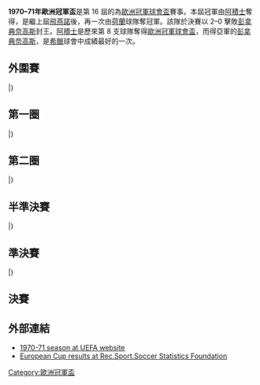 {{NoteTA
|G1=football
|G2=uefa
}}
{{Infobox 國際足球賽事賽季
| tourney_name          = 歐洲冠軍盃
| year                  = 1970–71
| image                 = 1971 Champions League Final Ajax - Panathinaikos.jpg
| size                  = 300px
| caption               = 雙方球員於決賽步出球場
| edition               = 16
| defending_champ_other = {{flagicon|NED}} [[飛燕諾|飛燕諾]]
| dates                 = 1970年8月18日–1971年6月2日
| num_teams             = 33 隊
| associations          = 32
| champion_other        = {{flagicon|NED}} [[阿賈克斯足球俱樂部|阿積士]]
| count                 = 1
| second_other          = {{flagicon|GRE|1970}} [[帕納辛奈科斯足球俱樂部|彭拿典奈高斯]]
| matches               = 63
| goals                 = 210
| attendance            = 
| top_scorer            = {{flagicon|GRE|1970}} {{link-en|安東尼亞迪斯|Antonis Antoniadis}}（10 球）
| player                = 
| prevseason            = [[1969–70年歐洲冠軍盃|1969–70]]
| nextseason            = [[1971–72年歐洲冠軍盃|1971–72]]
}}

'''1970–71年歐洲冠軍盃'''是第 16 屆的為[[歐洲冠軍聯賽|歐洲冠軍球會盃]]賽事。本屆冠軍由[[阿賈克斯足球俱樂部|阿積士]]奪得，是繼上屆[[飛燕諾|飛燕諾]]後，再一次由[[荷蘭|荷蘭]]球隊奪冠軍。該隊於決賽以 2–0 擊敗[[帕納辛奈科斯足球俱樂部|彭拿典奈高斯]]封王。[[阿賈克斯足球俱樂部|阿積士]]是歷來第 8 支球隊奪得[[歐洲冠軍聯賽|歐洲冠軍球會盃]]，而得亞軍的[[帕納辛奈科斯足球俱樂部|彭拿典奈高斯]]，是[[希臘|希臘]]球會中成績最好的一次。

== 外圍賽 ==
{{TwoLegStart}}
{{TwoLegResult|[[索菲亞列夫斯基足球俱樂部|利夫斯基斯巴達]]|BUL|var1=1967|3–4|'''[[奧地利維也納足球會|奧地利維也納]]'''|AUT|3–1|0–3}}
|}

== 第一圈 ==
{{TwoLegStart}}
{{TwoLegResult|'''[[卡利亞里足球俱樂部|卡利亞里]]'''|ITA|3–1|[[聖艾蒂安足球俱樂部|聖伊天]]|FRA|3–0|0–1}}
{{TwoLegResult|'''[[馬德里競技俱樂部|馬德里體育會]]'''|ESP|var1=1945|4–1|[[奧地利維也納足球會|奧地利維也納]]|AUT|2–0|2–1}}
{{TwoLegResult|[[洛辛堡足球會|洛辛堡]]|NOR|0–7|'''[[標准列日足球俱樂部|標準列治]]'''|BEL|0–2|0–5}}
{{TwoLegResult|[[哥登堡體育會|哥登堡]]|SWE|1–6|'''[[華沙萊吉亞足球俱樂部|歷基亞]]'''|POL|0–4|1–2}}
{{TwoLegResult|[[KF地拉那|地拉那11月17日]]|ALB|var1=1946|2–4|'''[[阿賈克斯足球俱樂部|阿積士]]'''|NED|2–2|0–2}}
{{TwoLegResult|[[莫斯科斯巴達克足球俱樂部|莫斯科斯巴達]]|URS|4–4{{agr}}|'''[[巴塞爾足球俱樂部|巴素利]]'''|SUI|3–2|1–2}}
{{TwoLegResult|[[格倫杜蘭足球俱樂部|格倫杜蘭]]|NIR|1–4|'''[[屈福特聯足球會|屈福特聯]]'''|IRL|1–3|0–1}}
{{TwoLegResult|'''[[凱爾特人足球俱樂部|些路迪]]'''|SCO|14–0|[[科高拉足球會|科高拉]]|FIN|9–0|5–0}}
{{TwoLegResult|[[費倫巴治體育會|費倫巴治]]|TUR|0–5|'''[[耶拿卡爾蔡斯足球俱樂部|卡爾斯耶拿]]'''|GDR|0–4|0–1}}
{{TwoLegResult|'''[[葡萄牙士砵亭俱樂部|士砵亭]]'''|POR|9–0|[[弗羅瑞安娜足球俱樂部|科利安拿]]|MLT|5–0|4–0}}
{{TwoLegResult|[[烏伊佩斯特足球俱樂部|烏比斯迪杜薩沙]]|HUN|var1=1957|2–4|'''[[貝爾格萊德紅星足球俱樂部|貝爾格萊德紅星]]'''|YUG|2–0|0–4}}
{{TwoLegResult|[[飛燕諾|飛燕諾]]|NED|1–1{{agr}}|'''[[UTA阿拉德足球會|阿拉德]]'''|ROU|var2=1965|1–1|0–0}}
{{TwoLegResult|[[EPA拉拿卡足球會|EPA拉拿卡]]|CYP|0–16|'''[[門興格拉德巴赫足球俱樂部|慕遜加柏]]'''|FRG|0–6|0–10}}
{{TwoLegResult|'''[[埃弗頓足球俱樂部|愛華頓]]'''|ENG|9–2|[[凱夫拉維克足球俱樂部|基夫拿維克]]|ISL|6–2|3–0}}
{{TwoLegResult|[[埃施青年足球俱樂部|埃施祖尼斯]]|LUX|1–7|'''[[帕納辛奈科斯足球俱樂部|彭拿典奈高斯]]'''|GRE|var2=1970|1–2|0–5}}
{{TwoLegResult|'''[[布拉迪斯拉發斯洛萬體育會|斯洛雲]]'''|TCH|4–3|[[1903足球會|B 1903]]|DEN|2–1|2–2}}
|}

== 第二圈 ==
{{TwoLegStart}}
{{TwoLegResult|[[卡利亞里足球俱樂部|卡利亞里]]|ITA|2–4|'''[[馬德里競技俱樂部|馬德里體育會]]'''|ESP|var2=1945|2–1|0–3}}
{{TwoLegResult|[[標准列日足球俱樂部|標準列治]]|BEL|1–2|'''[[華沙萊吉亞足球俱樂部|歷基亞]]'''|POL|1–0|0–2}}
{{TwoLegResult|'''[[阿賈克斯足球俱樂部|阿積士]]'''|NED|5–1|[[巴塞爾足球俱樂部|巴素利]]|SUI|3–0|2–1}}
{{TwoLegResult|[[屈福特聯足球會|屈福特聯]]|IRL|2–10|'''[[凱爾特人足球俱樂部|些路迪]]'''|SCO|0–7|2–3}}
{{TwoLegResult|'''[[耶拿卡爾蔡斯足球俱樂部|卡爾斯耶拿]]'''|GDR|4–2|[[葡萄牙士砵亭俱樂部|士砵亭]]|POR|2–1|2–1}}
{{TwoLegResult|'''[[貝爾格萊德紅星足球俱樂部|貝爾格萊德紅星]]'''|YUG|6–1|[[UTA阿拉德足球會|阿拉德]]|ROU|var2=1965|3–0|3–1}}
{{TwoLegResult|[[門興格拉德巴赫足球俱樂部|慕遜加柏]]|FRG|2–2{{pso|3–4}}|'''[[埃弗頓足球俱樂部|愛華頓]]'''|ENG|1–1|1–1{{aet}}}}
{{TwoLegResult|'''[[帕納辛奈科斯足球俱樂部|彭拿典奈高斯]]'''|GRE|var1=1970|4–2|[[布拉迪斯拉發斯洛萬體育會|斯洛雲]]|TCH|3–0|1–2}}
|}

== 半準決賽 ==
{{TwoLegStart}}
{{TwoLegResult|'''[[馬德里競技俱樂部|馬德里體育會]]'''|ESP|var1=1945|2–2{{agr}}|[[華沙萊吉亞足球俱樂部|歷基亞]]|POL|1–0|1–2}}
{{TwoLegResult|'''[[阿賈克斯足球俱樂部|阿積士]]'''|NED|3–1|[[凱爾特人足球俱樂部|些路迪]]|SCO|3–0|0–1}}
{{TwoLegResult|[[耶拿卡爾蔡斯足球俱樂部|卡爾斯耶拿]]|GDR|3–6|'''[[貝爾格萊德紅星足球俱樂部|貝爾格萊德紅星]]'''|YUG|3–2|0–4}}
{{TwoLegResult|[[埃弗頓足球俱樂部|愛華頓]]|ENG|1–1{{agr}}|'''[[帕納辛奈科斯足球俱樂部|彭拿典奈高斯]]'''|GRE|var2=1970|1–1|0–0}}
|}

== 準決賽 ==
{{TwoLegStart}}
{{TwoLegResult|[[馬德里競技俱樂部|馬德里體育會]]|ESP|var1=1945|1–3|'''[[阿賈克斯足球俱樂部|阿積士]]'''|NED|1–0|0–3}}
{{TwoLegResult|[[貝爾格萊德紅星足球俱樂部|貝爾格萊德紅星]]|YUG|4–4{{agr}}|'''[[帕納辛奈科斯足球俱樂部|彭拿典奈高斯]]'''|GRE|var2=1970|4–1|0–3}}
|}

== 決賽 ==
{{main|1971年歐洲冠軍盃決賽}}

{{footballbox
|date = 1971年6月2日
|team1 = [[阿賈克斯足球俱樂部|阿積士]] {{flagicon|NED}}
|score = 2–0
|report = [https://web.archive.org/web/20131216024357/http://www.uefa.com/uefachampionsleague/season%3D1970/matches/round%3D972/match%3D63031/postmatch/lineups/index.html 報告]
|team2 = {{flagicon|GRE|1970}} [[帕納辛奈科斯足球俱樂部|彭拿典奈高斯]]
|goals1 = 
|goals2 = 
|stadium = [[溫布萊球場_(1923年)|溫布萊球場]]，[[倫敦|倫敦]]
|attendance = 90,000
|referee = Jack Taylor（[[英格蘭足球總會|英格蘭]]）
}}

== 外部連結 ==
*[http://www.uefa.com/uefachampionsleague/season=1970/matches/all/index.html 1970-71 season at UEFA website]{{Wayback|url=http://www.uefa.com/uefachampionsleague/season=1970/matches/all/index.html |date=20181112102825 }}
*[http://www.rsssf.com/ec/ecomp.html European Cup results at Rec.Sport.Soccer Statistics Foundation]{{Wayback|url=http://www.rsssf.com/ec/ecomp.html |date=20180116045414 }}

{{歐洲冠軍聯賽球季}}
{{國際俱樂部足球}}

[[Category:歐洲冠軍盃|Category:歐洲冠軍盃]]
